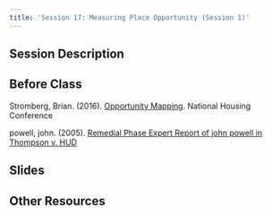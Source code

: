 ```yaml
---
title: 'Session 17: Measuring Place Opportunity (Session 1)'
---
```


## Session Description

## Before Class

Stromberg, Brian. (2016). [Opportunity Mapping](https://uofi.box.com/s/icccjttbig4mq94nbi123b6x3o33a4zi). National Housing Conference

powell, john. (2005). [Remedial Phase Expert Report of john powell in Thompson v. HUD](https://uofi.box.com/s/59a51ibzzk5sd9b14obvvz7u5l12u07k)

## Slides

## Other Resources

